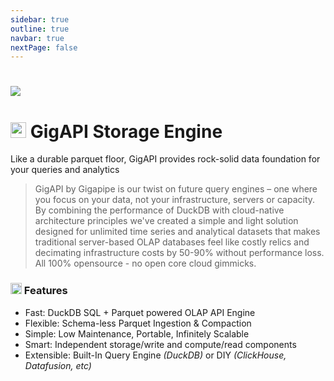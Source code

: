 ```yaml
---
sidebar: true
outline: true
navbar: true
nextPage: false
---
```



# <a href="https://github.com/gigapi/gigapi" target="_blank"><img src="https://github.com/user-attachments/assets/5b0a4a37-ecab-4ca6-b955-1a2bbccad0b4" /></a>

# <img src="https://github.com/user-attachments/assets/74a1fa93-5e7e-476d-93cb-be565eca4a59" height=25 /> GigAPI Storage Engine

Like a durable parquet floor, GigAPI provides rock-solid data foundation for your queries and analytics

> GigAPI by Gigapipe is our twist on future query engines – one where you focus on your data, not your infrastructure, servers or capacity. By combining the performance of DuckDB with cloud-native architecture principles we've created a simple and light solution designed for unlimited time series and analytical datasets that makes traditional server-based OLAP databases feel like costly relics and decimating infrastructure costs by 50-90% without performance loss. All 100% opensource - no open core cloud gimmicks.

### <img src="https://github.com/user-attachments/assets/a9aa3ebd-9164-476d-aedf-97b817078350" width=18 /> Features

* Fast: DuckDB SQL + Parquet powered OLAP API Engine
* Flexible: Schema-less Parquet Ingestion & Compaction
* Simple: Low Maintenance, Portable, Infinitely Scalable
* Smart: Independent storage/write and compute/read components
* Extensible: Built-In Query Engine _(DuckDB)_ or DIY _(ClickHouse, Datafusion, etc)_
